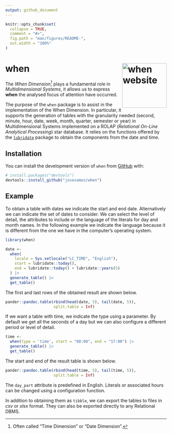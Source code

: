 ```yaml
---
output: github_document
---
```


<!-- README.md is generated from README.Rmd. Please edit that file -->

```r
knitr::opts_chunk$set(
  collapse = TRUE,
  comment = "#>",
  fig.path = "man/figures/README-",
  out.width = "100%"
)
```

# when <a href="https://josesamos.github.io/when/"><img src="man/figures/logo.png" align="right" height="139" alt="when website" /></a>

<!-- badges: start -->


<!-- badges: end -->

The *When Dimension*^[Often called "Time Dimension" or "Date Dimension".] plays a fundamental role in *Multidimensional Systems*, it allows us to express **when** the analysed focus of attention have occurred.

The purpose of the `when` package is to assist in the implementation of the When Dimension. In particular, it supports the generation of tables with the granularity needed (second, minute, hour, date, week, month, quarter, semester or year)  in Multidimensional Systems implemented on a ROLAP (*Relational On-Line Analytical Processing*) star database. It relies on the functions offered by the [`lubridate`](https://CRAN.R-project.org/package=lubridate) package to obtain the components from the date and time.

## Installation

You can install the development version of `when` from [GitHub](https://github.com/) with:

``` r
# install.packages("devtools")
devtools::install_github("josesamos/when")
```

## Example

To obtain a table with dates we indicate the start and end date. Alternatively we can indicate the set of dates to consider. We can select the level of detail, the attributes to include or the language of the literals for day and month names. In the following example we indicate the language because it is different from the one we have in the computer's operating system.

```r
library(when)

date <-
  when(
    locale = Sys.setlocale("LC_TIME", "English"),
    start = lubridate::today(),
    end = lubridate::today() + lubridate::years(5)
  ) |>
  generate_table() |>
  get_table()
```

The first and last rows of the obtained result are shown below.

```r
pander::pandoc.table(rbind(head(date, 5), tail(date, 5)),
                     split.table = Inf)
```

If we want a table with time, we indicate the type using a parameter. By default we get all the seconds of a day but we can also configure a different period or level of detail.

```r
time <-
  when(type = 'time', start = "08:00", end = "17:00") |>
  generate_table() |>
  get_table()
```

The start and end of the result table is shown below.

```r
pander::pandoc.table(rbind(head(time, 5), tail(time, 5)),
                     split.table = Inf)
```

The `day_part` attribute is predefined in English. Literals or associated hours can be changed using a configuration function.

In addition to obtaining them as `tibble`, we can export the tables to files in *csv* or *xlsx* format. They can also be exported directly to any Relational DBMS.
